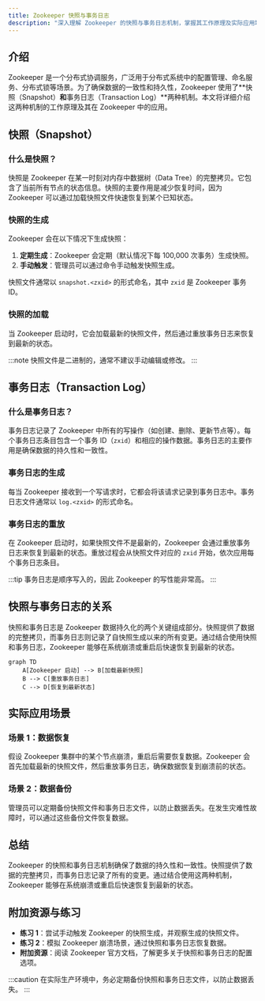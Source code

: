 ```yaml
---
title: Zookeeper 快照与事务日志
description: "深入理解 Zookeeper 的快照与事务日志机制，掌握其工作原理及实际应用场景。"
---
```


## 介绍

Zookeeper 是一个分布式协调服务，广泛用于分布式系统中的配置管理、命名服务、分布式锁等场景。为了确保数据的一致性和持久性，Zookeeper 使用了**快照（Snapshot）**和**事务日志（Transaction Log）**两种机制。本文将详细介绍这两种机制的工作原理及其在 Zookeeper 中的应用。

## 快照（Snapshot）

### 什么是快照？

快照是 Zookeeper 在某一时刻对内存中数据树（Data Tree）的完整拷贝。它包含了当前所有节点的状态信息。快照的主要作用是减少恢复时间，因为 Zookeeper 可以通过加载快照文件快速恢复到某个已知状态。

### 快照的生成

Zookeeper 会在以下情况下生成快照：

1. **定期生成**：Zookeeper 会定期（默认情况下每 100,000 次事务）生成快照。
2. **手动触发**：管理员可以通过命令手动触发快照生成。

快照文件通常以 `snapshot.<zxid>` 的形式命名，其中 `zxid` 是 Zookeeper 事务 ID。

### 快照的加载

当 Zookeeper 启动时，它会加载最新的快照文件，然后通过重放事务日志来恢复到最新的状态。

:::note
快照文件是二进制的，通常不建议手动编辑或修改。
:::

## 事务日志（Transaction Log）

### 什么是事务日志？

事务日志记录了 Zookeeper 中所有的写操作（如创建、删除、更新节点等）。每个事务日志条目包含一个事务 ID（`zxid`）和相应的操作数据。事务日志的主要作用是确保数据的持久性和一致性。

### 事务日志的生成

每当 Zookeeper 接收到一个写请求时，它都会将该请求记录到事务日志中。事务日志文件通常以 `log.<zxid>` 的形式命名。

### 事务日志的重放

在 Zookeeper 启动时，如果快照文件不是最新的，Zookeeper 会通过重放事务日志来恢复到最新的状态。重放过程会从快照文件对应的 `zxid` 开始，依次应用每个事务日志条目。

:::tip
事务日志是顺序写入的，因此 Zookeeper 的写性能非常高。
:::

## 快照与事务日志的关系

快照和事务日志是 Zookeeper 数据持久化的两个关键组成部分。快照提供了数据的完整拷贝，而事务日志则记录了自快照生成以来的所有变更。通过结合使用快照和事务日志，Zookeeper 能够在系统崩溃或重启后快速恢复到最新的状态。

```mermaid
graph TD
    A[Zookeeper 启动] --> B[加载最新快照]
    B --> C[重放事务日志]
    C --> D[恢复到最新状态]
```

## 实际应用场景

### 场景 1：数据恢复

假设 Zookeeper 集群中的某个节点崩溃，重启后需要恢复数据。Zookeeper 会首先加载最新的快照文件，然后重放事务日志，确保数据恢复到崩溃前的状态。

### 场景 2：数据备份

管理员可以定期备份快照文件和事务日志文件，以防止数据丢失。在发生灾难性故障时，可以通过这些备份文件恢复数据。

## 总结

Zookeeper 的快照和事务日志机制确保了数据的持久性和一致性。快照提供了数据的完整拷贝，而事务日志记录了所有的变更。通过结合使用这两种机制，Zookeeper 能够在系统崩溃或重启后快速恢复到最新的状态。

## 附加资源与练习

- **练习 1**：尝试手动触发 Zookeeper 的快照生成，并观察生成的快照文件。
- **练习 2**：模拟 Zookeeper 崩溃场景，通过快照和事务日志恢复数据。
- **附加资源**：阅读 Zookeeper 官方文档，了解更多关于快照和事务日志的配置选项。

:::caution
在实际生产环境中，务必定期备份快照和事务日志文件，以防止数据丢失。
:::